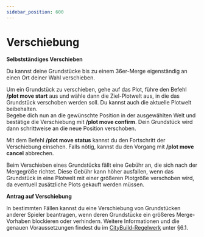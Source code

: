 ```yaml
---
sidebar_position: 600
---
```



# Verschiebung
**Selbstständiges Verschieben**

Du kannst deine Grundstücke bis zu einem 36er-Merge eigenständig an einen Ort deiner Wahl verschieben.

Um ein Grundstück zu verschieben, gehe auf das Plot, führe den Befehl **/plot move start** aus und wähle dann die Ziel-Plotwelt aus, in die das Grundstück verschoben werden soll. Du kannst auch die aktuelle Plotwelt beibehalten.  
Begebe dich nun an die gewünschte Position in der ausgewählten Welt und bestätige die Verschiebung mit **/plot move confirm**. Dein Grundstück wird dann schrittweise an die neue Position verschoben.

Mit dem Befehl **/plot move status** kannst du den Fortschritt der Verschiebung einsehen. Falls nötig, kannst du den Vorgang mit **/plot move cancel** abbrechen.

Beim Verschieben eines Grundstücks fällt eine Gebühr an, die sich nach der Mergegröße richtet. Diese Gebühr kann höher ausfallen, wenn das Grundstück in eine Plotwelt mit einer größeren Plotgröße verschoben wird, da eventuell zusätzliche Plots gekauft werden müssen.

**Antrag auf Verschiebung**

In bestimmten Fällen kannst du eine Verschiebung von Grundstücken anderer Spieler beantragen, wenn deren Grundstücke ein größeres Merge-Vorhaben blockieren oder verhindern. Weitere Informationen und die genauen Voraussetzungen findest du im [CityBuild-Regelwerk](https://www.gommehd.net/forum/threads/regeln-citybuild.948931/) unter §6.1.
